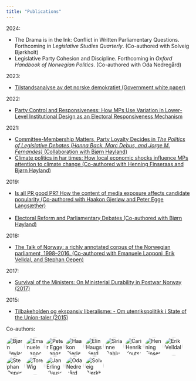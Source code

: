 ```yaml
---
title: "Publications"
---
```


<style>
  .circle-img {
    border-radius: 50%;
    width: 50px;
    height: 50px;
    object-fit: cover;
  }
</style>

2024:

- The Drama is in the Ink: Conflict in Written Parliamentary Questions. Forthcoming in *Legislative Studies Quarterly*. (Co-authored with Solveig Bjørkholt)
- Legislative Party Cohesion and Discipline. Forthcoming in *Oxford Handbook of Norwegian Politics*. (Co-authored with Oda Nedregård)

2023:

- [Tilstandsanalyse av det norske demokratiet (Government white paper)](https://www.regjeringen.no/no/dokumenter/tilstandsanalyse-av-det-norske-demokratiet/id2991191/)

2022:

- [Party Control and Responsiveness: How MPs Use Variation in Lower-Level Institutional Design as an Electoral Responsiveness Mechanism](http://ceur-ws.org/Vol-3133/paper07.pdf)

2021:

- [Committee-Membership Matters, Party Loyalty Decides in <em>The Politics of Legislative Debates (Hanna Back, Marc Debus, and Jorge M. Fernandes)</em> (Collaboration with Bjørn Høyland)](https://oxford.universitypressscholarship.com/view/10.1093/oso/9780198849063.001.0001/oso-9780198849063-chapter-31)
- [Climate politics in har times: How local economic shocks influence MPs attention to climate change (Co-authored with Henning Finseraas and Bjørn Høyland)](https://ejpr.onlinelibrary.wiley.com/doi/full/10.1111/1475-6765.12415)

2019:

- [Is all PR good PR? How the content of media exposure affects candidate popularity (Co-authored with Haakon Gjerløw and Peter Egge Langsæther)](https://www.sciencedirect.com/science/article/pii/S0261379418303548)<br><br>
- [Electoral Reform and Parliamentary Debates (Co-authored with Bjørn Høyland)](https://onlinelibrary.wiley.com/doi/full/10.1111/lsq.12237)

2018:

- [The Talk of Norway: a richly annotated corpus of the Norwegian parliament, 1998–2016. (Co-authored with Emanuele Lapponi, Erik Velldal, and Stephan Oepen)](https://link.springer.com/article/10.1007/s10579-018-9411-5)

2017:

- [Survival of the Ministers: On Ministerial Durability in Postwar Norway (2017)](http://onlinelibrary.wiley.com/doi/10.1111/1467-9477.12086/abstract)

2015:

- [Tilbakeholden og ekspansiv liberalisme: - Om utenrikspolitikk i State of the Union-taler (2015)](https://www.idunn.no/ip/2015/01/tilbakeholden_og_ekspansiv_liberalisme_-_om_utenrikspoliti)


Co-authors:

<a href="https://scholar.google.no/citations?user=LKrqoSgAAAAJ&hl=en"><img src="https://scholar.googleusercontent.com/citations?view_op=small_photo&user=LKrqoSgAAAAJ&citpid=1" title="Bjørn Høyland" class="circle-img"/></a>
<a href="https://scholar.google.no/citations?user=fOIO08sAAAAJ&hl=en"><img src="https://scholar.googleusercontent.com/citations?view_op=small_photo&user=fOIO08sAAAAJ&citpid=1" title="Emanuele Lapponi" class="circle-img"/></a>
<a href="https://scholar.google.no/citations?user=EnmGAG8AAAAJ&hl=en"><img src="https://scholar.googleusercontent.com/citations?view_op=small_photo&user=EnmGAG8AAAAJ&citpid=1" title="Peter Egge Langsæther" class="circle-img"/></a>
<a href="https://scholar.google.no/citations?user=DSU-yuMAAAAJ&hl=en"><img src="https://scholar.googleusercontent.com/citations?view_op=small_photo&user=DSU-yuMAAAAJ&citpid=1" title="Haakon Gjerløw" class="circle-img"/></a>
<a href="https://scholar.google.no/citations?user=mE1cBuIAAAAJ&hl=en"><img src="https://scholar.googleusercontent.com/citations?view_op=small_photo&user=mE1cBuIAAAAJ&citpid=1" title="Elin Haugsgjerd Allern" class="circle-img"/></a>
<a href="https://scholar.google.no/citations?user=P1EAQzIAAAAJ&hl=en"><img src="https://scholar.googleusercontent.com/citations?view_op=small_photo&user=P1EAQzIAAAAJ&citpid=1" title="Sirianne Dahlum" class="circle-img"/></a>
<a href="https://scholar.google.no/citations?user=tYXnTAgAAAAJ&hl=en"><img src="https://scholar.googleusercontent.com/citations?view_op=small_photo&user=tYXnTAgAAAAJ&citpid=1" title="Carl Henrik Knutsen" class="circle-img"/></a>
<a href="https://scholar.google.no/citations?user=v2IK8CkAAAAJ&hl=en"><img src="https://scholar.googleusercontent.com/citations?view_op=small_photo&user=v2IK8CkAAAAJ&citpid=1" title="Henning Finseraas" class="circle-img"/></a>
<a href="https://scholar.google.no/citations?user=lbQyqGoAAAAJ&hl=en"><img src="https://scholar.googleusercontent.com/citations?view_op=small_photo&user=lbQyqGoAAAAJ&citpid=1" title="Erik Velldal" class="circle-img"/></a>
<a href="https://scholar.google.no/citations?user=0lUHSdEAAAAJ&hl=en"><img src="https://scholar.googleusercontent.com/citations?view_op=small_photo&user=0lUHSdEAAAAJ&citpid=1" title="Stephan Oepen" class="circle-img"></a>
<a href="https://scholar.google.no/citations?user=-VZ9_fAAAAAJ&hl=en"><img src="https://scholar.googleusercontent.com/citations?view_op=small_photo&user=-VZ9_fAAAAAJ&citpid=1" title="Tore Wig" class="circle-img"/></a>
<a href="https://scholar.google.no/citations?user=yWLpB2YAAAAJ&hl=en"><img src="https://scholar.googleusercontent.com/citations?view_op=small_photo&user=yWLpB2YAAAAJ&citpid=1" title="Jan Erling Klausen" class="circle-img"/></a>
<a href="https://scholar.google.no/citations?user=7HrD6BgAAAAJ&hl=en"><img src="https://scholar.googleusercontent.com/citations?view_op=small_photo&user=7HrD6BgAAAAJ&citpid=1" title="Oda Nedregård" class="circle-img"/></a>
<a href="https://scholar.google.no/citations?user=CntWUTIAAAAJ&hl=en"><img src="https://scholar.googleusercontent.com/citations?view_op=small_photo&user=CntWUTIAAAAJ&citpid=1" title="Solveig Bjørkholt" class="circle-img"/></a>